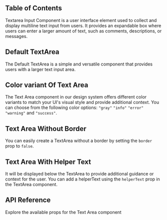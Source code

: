 

## Table of Contents

Textarea Input Component is a user interface element used to collect and display multiline text input from users. It provides an expandable box where users can enter a larger amount of text, such as comments, descriptions, or messages.

## Default TextArea

The Default TextArea is a simple and versatile component that provides users with a larger text input area.

<CodePreview github="FormControls/Textarea.tsx" code={DefaultTextAreaCode}>
  <DefaultTextArea />
</CodePreview>

## Color variant Of Text Area

The Text Area component in our design system offers different color variants to match your UI's visual style and provide additional context. You can choose from the following color options: `"gray"` `"info"` `"error"` `"warning"` and `"success"`.

<CodePreview github="FormControls/Textarea.tsx" code={ColorVariantOfTextAreaCode}>
  <ColorVariantOfTextArea />
</CodePreview>

## Text Area Without Border

You can easily create a TextArea without a border by setting the `border` prop to `false`.

<CodePreview github="FormControls/Textarea.tsx" code={TextAreaWithOutBorderCode}>
  <TextAreaWithOutBorder />
</CodePreview>

## Text Area With Helper Text

It will be displayed below the TextArea to provide additional guidance or context for the user. You can add a helperText using the `helperText` prop in the TextArea component.

<CodePreview github="FormControls/Textarea.tsx" code={TextAreaWithHelperTextCode}>
  <TextAreaWithHelperText />
</CodePreview>

## API Reference

Explore the available props for the Text Area component

<ComponentApi data={textareaApiData} />
